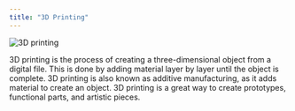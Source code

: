 ```yaml
---
title: "3D Printing"
---
```



<Image src={image} alt="3D printing" class="rounded-lg w-full !max-w-sm" />

3D printing is the process of creating a three-dimensional object from a digital file.
This is done by adding material layer by layer until the object is complete.
3D printing is also known as additive manufacturing, as it adds material to create an object.
3D printing is a great way to create prototypes, functional parts, and artistic pieces.

<LinkCard
  title="Get Started with 3D Printing"
  description="Learn how to get started with 3D printing at The Hive."
  href="/wiki/3d-printing/00-index/"
/>